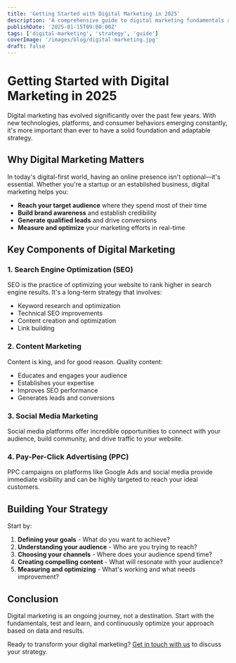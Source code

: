 ```yaml
---
title: 'Getting Started with Digital Marketing in 2025'
description: 'A comprehensive guide to digital marketing fundamentals and how to build a winning strategy for your business.'
publishDate: '2025-01-15T09:00:00Z'
tags: ['digital-marketing', 'strategy', 'guide']
coverImage: '/images/blog/digital-marketing.jpg'
draft: false
---
```


# Getting Started with Digital Marketing in 2025

Digital marketing has evolved significantly over the past few years. With new technologies, platforms, and consumer behaviors emerging constantly, it's more important than ever to have a solid foundation and adaptable strategy.

## Why Digital Marketing Matters

In today's digital-first world, having an online presence isn't optional—it's essential. Whether you're a startup or an established business, digital marketing helps you:

- **Reach your target audience** where they spend most of their time
- **Build brand awareness** and establish credibility
- **Generate qualified leads** and drive conversions
- **Measure and optimize** your marketing efforts in real-time

## Key Components of Digital Marketing

### 1. Search Engine Optimization (SEO)

SEO is the practice of optimizing your website to rank higher in search engine results. It's a long-term strategy that involves:

- Keyword research and optimization
- Technical SEO improvements
- Content creation and optimization
- Link building

### 2. Content Marketing

Content is king, and for good reason. Quality content:

- Educates and engages your audience
- Establishes your expertise
- Improves SEO performance
- Generates leads and conversions

### 3. Social Media Marketing

Social media platforms offer incredible opportunities to connect with your audience, build community, and drive traffic to your website.

### 4. Pay-Per-Click Advertising (PPC)

PPC campaigns on platforms like Google Ads and social media provide immediate visibility and can be highly targeted to reach your ideal customers.

## Building Your Strategy

Start by:

1. **Defining your goals** - What do you want to achieve?
2. **Understanding your audience** - Who are you trying to reach?
3. **Choosing your channels** - Where does your audience spend time?
4. **Creating compelling content** - What will resonate with your audience?
5. **Measuring and optimizing** - What's working and what needs improvement?

## Conclusion

Digital marketing is an ongoing journey, not a destination. Start with the fundamentals, test and learn, and continuously optimize your approach based on data and results.

Ready to transform your digital marketing? [Get in touch with us](/contact) to discuss your strategy.


